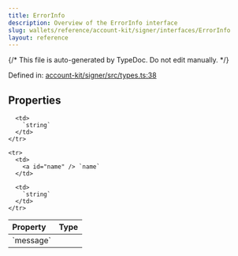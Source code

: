 ```yaml
---
title: ErrorInfo
description: Overview of the ErrorInfo interface
slug: wallets/reference/account-kit/signer/interfaces/ErrorInfo
layout: reference
---
```


{/* This file is auto-generated by TypeDoc. Do not edit manually. */}

Defined in: [account-kit/signer/src/types.ts:38](https://github.com/alchemyplatform/aa-sdk/blob/c1a84188d03473acac2fdb49fb7cd7fdba73169b/account-kit/signer/src/types.ts#L38)

## Properties

<table>
  <thead>
    <tr>
      <th align="left">Property</th>
      <th align="left">Type</th>
    </tr>
  </thead>

  <tbody>
    <tr>
      <td>
        <a id="message" /> `message`
      </td>

      <td>
        `string`
      </td>
    </tr>

    <tr>
      <td>
        <a id="name" /> `name`
      </td>

      <td>
        `string`
      </td>
    </tr>

  </tbody>
</table>
